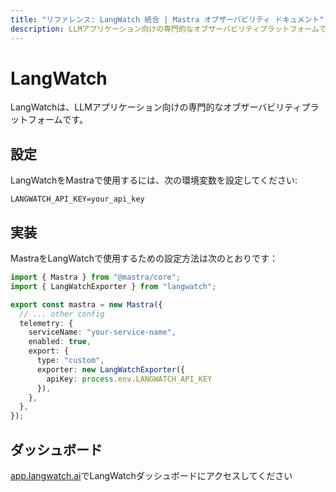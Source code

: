 ---
title: "リファレンス: LangWatch 統合 | Mastra オブザーバビリティ ドキュメント"
description: LLMアプリケーション向けの専門的なオブザーバビリティプラットフォームであるMastraとLangWatchの統合に関するドキュメント。
---

# LangWatch

LangWatchは、LLMアプリケーション向けの専門的なオブザーバビリティプラットフォームです。

## 設定

LangWatchをMastraで使用するには、次の環境変数を設定してください:

```env
LANGWATCH_API_KEY=your_api_key
```

## 実装

MastraをLangWatchで使用するための設定方法は次のとおりです：

```typescript
import { Mastra } from "@mastra/core";
import { LangWatchExporter } from "langwatch";

export const mastra = new Mastra({
  // ... other config
  telemetry: {
    serviceName: "your-service-name",
    enabled: true,
    export: {
      type: "custom",
      exporter: new LangWatchExporter({
        apiKey: process.env.LANGWATCH_API_KEY
      }),
    },
  },
});
```

## ダッシュボード

[app.langwatch.ai](https://app.langwatch.ai)でLangWatchダッシュボードにアクセスしてください
